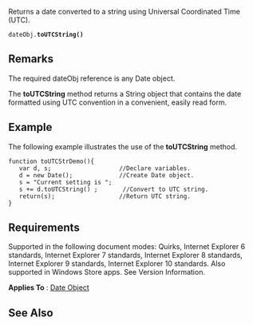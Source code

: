 Returns a date converted to a string using Universal Coordinated Time (UTC).

 dateObj.'''toUTCString()'''

==Remarks==
The required dateObj reference is any Date object.

The '''toUTCString''' method returns a String object that contains the date formatted using UTC convention in a convenient, easily read form.


==Example==
The following example illustrates the use of the '''toUTCString''' method.

 function toUTCStrDemo(){
    var d, s;                   //Declare variables.
    d = new Date();             //Create Date object.
    s = "Current setting is ";
    s += d.toUTCString() ;       //Convert to UTC string.
    return(s);                  //Return UTC string.
 }

==Requirements==
Supported in the following document modes: Quirks, Internet Explorer 6 standards, Internet Explorer 7 standards, Internet Explorer 8 standards, Internet Explorer 9 standards, Internet Explorer 10 standards. Also supported in Windows Store apps. See Version Information.

'''Applies To''' : [[javascript/Date|Date Object]]


==See Also==

              
